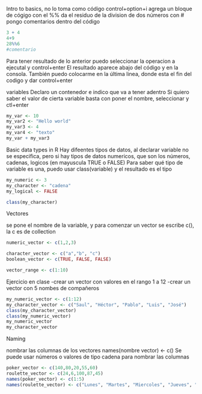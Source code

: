 Intro to basics, no lo toma como código
control+option+i agrega un bloque de cógigo
con el %% da el residuo de la division de dos números
con # pongo comentarios dentro del código


```r
3 + 4
4+9
28%%6
#comentario
```
Para tener resultado de lo anterior puedo seleccionar la operacion a ejecutal y control+enter
El resultado aparece abajo del código y en la consola.
También puedo colocarme en la última linea, donde esta el fin del codigo y dar control+enter


variables
Declaro un contenedor e indico que va a tener adentro
Si quiero saber el valor de cierta variable basta con poner el nombre, seleccionar y ctl+enter
```r
my_var <- 10
my_var2 <- "Hello world" 
my_var3 <- 4
my_var4 <- "texto"
my_var + my_var3
```

Basic data types in R
Hay difeentes tipos de datos, al declarar variable no se especifica, pero si hay tipos de datos
numericos, que son los números, cadenas, logicos (en mayuscula TRUE o FALSE)
Para saber qué tipo de variable es una, puedo usar class(variable) y el resultado es el tipo



```r
my_numeric <- 3
my_character <- "cadena"
my_logical <- FALSE

class(my_character)
```

Vectores

se pone el nombre de la variable, y para comenzar un vector se escribe c(),
la c es de collection 

```r
numeric_vector <- c(1,2,3)

character_vector <- c("a","b", "c")
boolean_vector <- c(TRUE, FALSE, FALSE)

vector_range <- c(1:10)
```

Ejercicio en clase
-crear un vector con valores en el rango 1 a 12
-crear un vector con 5 nombes de compañeros


```r
my_numeric_vector <- c(1:12)
my_character_vector <- c("Saul", "Héctor", "Pablo", "Luis", "José")
class(my_character_vector)
class(my_numeric_vector)
my_numeric_vector
my_character_vector
```
Naming

nombrar las columnas de los vectores names(nombre vector) <- c()
Se puede usar números o valores de tipo cadena para nombrar las columnas

```r
poker_vector <- c(140,80,20,55,60)
roulette_vector <- c(24,6,100,87,45)
names(poker_vector) <- c(1:5)
names(roulette_vector) <- c("Lunes", "Martes", "Miercoles", "Jueves", "Viernes")
```

